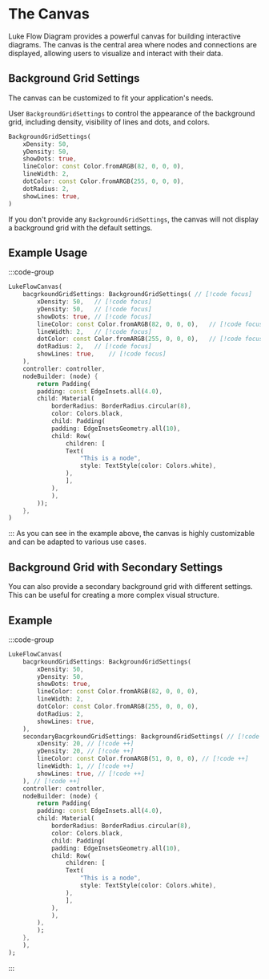 
# The Canvas

Luke Flow Diagram provides a powerful canvas for building interactive diagrams.
The canvas is the central area where nodes and connections are displayed, allowing users to visualize and interact with their data.

## Background Grid Settings

The canvas can be customized to fit your application's needs.

User `BackgroundGridSettings` to control the appearance of the background grid, including density, visibility of lines and dots, and colors.

```dart
BackgroundGridSettings(
    xDensity: 50,
    yDensity: 50,
    showDots: true,
    lineColor: const Color.fromARGB(82, 0, 0, 0),
    lineWidth: 2,
    dotColor: const Color.fromARGB(255, 0, 0, 0),
    dotRadius: 2,
    showLines: true,
)
```
If you don't provide any `BackgroundGridSettings`, the canvas will not display a background grid with the default settings.
## Example Usage
:::code-group

<div data-title="Preview" style={{width: '100%',}}>
<Demo url='/custom-canvas' />
</div>

```dart [</>]
LukeFlowCanvas(
    bacgrkoundGridSettings: BackgroundGridSettings( // [!code focus]
        xDensity: 50,   // [!code focus]
        yDensity: 50,   // [!code focus]
        showDots: true, // [!code focus]
        lineColor: const Color.fromARGB(82, 0, 0, 0),   // [!code focus]
        lineWidth: 2,   // [!code focus]
        dotColor: const Color.fromARGB(255, 0, 0, 0),   // [!code focus]
        dotRadius: 2,   // [!code focus]
        showLines: true,    // [!code focus]
    ),
    controller: controller,
    nodeBuilder: (node) {
        return Padding(
        padding: const EdgeInsets.all(4.0),
        child: Material(
            borderRadius: BorderRadius.circular(8),
            color: Colors.black,
            child: Padding(
            padding: EdgeInsetsGeometry.all(10),
            child: Row(
                children: [
                Text(
                    "This is a node",
                    style: TextStyle(color: Colors.white),
                ),
                ],
            ),
            ),
        ));
    },
)

```
:::
As you can see in the example above, the canvas is highly customizable and can be adapted to various use cases.

## Background Grid with Secondary Settings
You can also provide a secondary background grid with different settings. This can be useful for creating a more complex visual structure.

## Example
:::code-group

<div data-title="Preview" style={{width: '100%',}}>
<Demo url='/custom-canvas-2' />
</div>

```dart [</>]
LukeFlowCanvas(
    bacgrkoundGridSettings: BackgroundGridSettings(
        xDensity: 50,
        yDensity: 50,
        showDots: true,
        lineColor: const Color.fromARGB(82, 0, 0, 0),
        lineWidth: 2,
        dotColor: const Color.fromARGB(255, 0, 0, 0),
        dotRadius: 2,
        showLines: true,
    ),
    secondaryBacgrkoundGridSettings: BackgroundGridSettings( // [!code ++]
        xDensity: 20, // [!code ++]
        yDensity: 20, // [!code ++]
        lineColor: const Color.fromARGB(51, 0, 0, 0), // [!code ++]
        lineWidth: 1, // [!code ++]
        showLines: true, // [!code ++]
    ), // [!code ++]
    controller: controller,
    nodeBuilder: (node) {
        return Padding(
        padding: const EdgeInsets.all(4.0),
        child: Material(
            borderRadius: BorderRadius.circular(8),
            color: Colors.black,
            child: Padding(
            padding: EdgeInsetsGeometry.all(10),
            child: Row(
                children: [
                Text(
                    "This is a node",
                    style: TextStyle(color: Colors.white),
                ),
                ],
            ),
            ),
        ),
        );
    },
    ),
);

```
:::